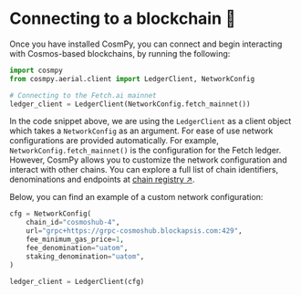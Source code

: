 # Connecting to a blockchain 🔗

Once you have installed CosmPy, you can connect and begin interacting with Cosmos-based blockchains, by running the following:

```py copy
import cosmpy
from cosmpy.aerial.client import LedgerClient, NetworkConfig

# Connecting to the Fetch.ai mainnet
ledger_client = LedgerClient(NetworkConfig.fetch_mainnet())
```

In the code snippet above, we are using the `LedgerClient` as a client object which takes a `NetworkConfig` as an argument. For ease of use network configurations are provided automatically. For example, `NetworkConfig.fetch_mainnet()` is the configuration for the Fetch ledger. However, CosmPy allows you to customize the network configuration and interact with other chains. You can explore a full list of chain identifiers, denominations and endpoints at [chain registry ↗️](https://github.com/cosmos/chain-registry/).

Below, you can find an example of a custom network configuration:

```py copy
cfg = NetworkConfig(
    chain_id="cosmoshub-4",
    url="grpc+https://grpc-cosmoshub.blockapsis.com:429",
    fee_minimum_gas_price=1,
    fee_denomination="uatom",
    staking_denomination="uatom",
)

ledger_client = LedgerClient(cfg)
```
